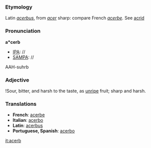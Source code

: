 ===Etymology===
Latin ''[[acerbus]]'', from ''[[acer]]'' sharp: compare French ''[[acerbe]]''. See [[acrid]]
===Pronunciation===
'''a*cerb'''
*[[IPA]]: //
*[[SAMPA]]: //
AAH-suhrb
===Adjective===
!Sour, bitter, and harsh to the taste, as [[unripe]] fruit; sharp and harsh.
===Translations===
*'''French''': [[acerbe]]
*'''Italian''': [[acerbo]]
*'''Latin''': [[acerbus]]
*'''Portuguese, Spanish''': [[acerbo]]

[[it:acerb]]
